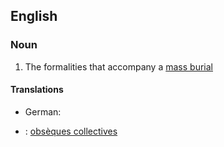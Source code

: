 ==English==

===Noun===
{{en-noun}}

# The formalities that accompany a [[mass burial]]

====Translations====
{{trans-top|formalities that accompany a mass burial}}
*German: {{t-|de|Massenbegräbnis|n}}
{{trans-mid}}
{{trans-bottom}}

{{checktrans-top}}
*{{ttbc|French}}: [[obsèques collectives]] {{f|p}}
{{trans-mid}}
{{trans-bottom}}